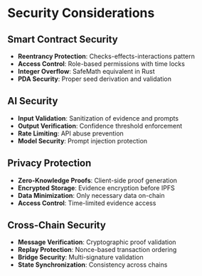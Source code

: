 # Security Considerations

## Smart Contract Security
- **Reentrancy Protection**: Checks-effects-interactions pattern
- **Access Control**: Role-based permissions with time locks
- **Integer Overflow**: SafeMath equivalent in Rust
- **PDA Security**: Proper seed derivation and validation

## AI Security
- **Input Validation**: Sanitization of evidence and prompts
- **Output Verification**: Confidence threshold enforcement
- **Rate Limiting**: API abuse prevention
- **Model Security**: Prompt injection protection

## Privacy Protection
- **Zero-Knowledge Proofs**: Client-side proof generation
- **Encrypted Storage**: Evidence encryption before IPFS
- **Data Minimization**: Only necessary data on-chain
- **Access Control**: Time-limited evidence access

## Cross-Chain Security
- **Message Verification**: Cryptographic proof validation
- **Replay Protection**: Nonce-based transaction ordering
- **Bridge Security**: Multi-signature validation
- **State Synchronization**: Consistency across chains